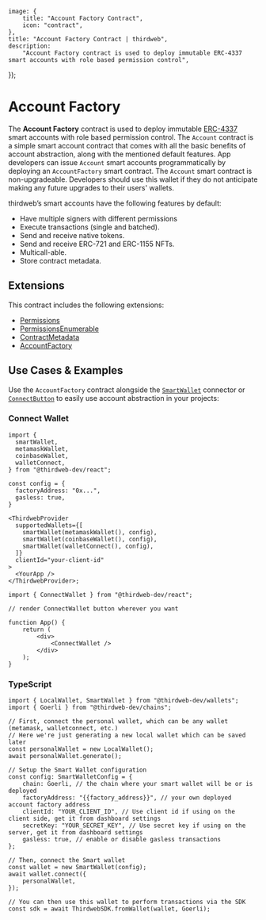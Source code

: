 
	image: {
		title: "Account Factory Contract",
		icon: "contract",
	},
	title: "Account Factory Contract | thirdweb",
	description:
		"Account Factory contract is used to deploy immutable ERC-4337 smart accounts with role based permission control",
});

# Account Factory

The **Account Factory** contract is used to deploy immutable [ERC-4337](https://eips.ethereum.org/EIPS/eip-4337) smart accounts with role based permission control.
The `Account` contract is a simple smart account contract that comes with all the basic benefits of account abstraction, along with the mentioned default features. App developers can issue `Account` smart accounts programmatically by deploying an `AccountFactory` smart contract.
The `Account` smart contract is non-upgradeable. Developers should use this wallet if they do not anticipate making any future upgrades to their users' wallets.

thirdweb’s smart accounts have the following features by default:

- Have multiple signers with different permissions
- Execute transactions (single and batched).
- Send and receive native tokens.
- Send and receive ERC-721 and ERC-1155 NFTs.
- Multicall-able.
- Store contract metadata.

## Extensions

This contract includes the following extensions:

- [Permissions](/contracts/build/extensions/general/Permissions)
- [PermissionsEnumerable](/contracts/build/extensions/general/PermissionsEnumerable)
- [ContractMetadata](/contracts/build/extensions/general/ContractMetadata)
- [AccountFactory](/contracts/build/extensions/erc-4337/SmartWallet-factory)

## Use Cases & Examples

Use the `AccountFactory` contract alongside the [`SmartWallet`](/references/typescript/v5/smartWallet) connector or [`ConnectButton`](/typescript/v5/react/components/ConnectButton) to easily use account abstraction in your projects:

### Connect Wallet

```tsx
import {
  smartWallet,
  metamaskWallet,
  coinbaseWallet,
  walletConnect,
} from "@thirdweb-dev/react";

const config = {
  factoryAddress: "0x...",
  gasless: true,
}

<ThirdwebProvider
  supportedWallets={[
    smartWallet(metamaskWallet(), config),
    smartWallet(coinbaseWallet(), config),
    smartWallet(walletConnect(), config),
  ]}
  clientId="your-client-id"
>
  <YourApp />
</ThirdwebProvider>;
```

```tsx
import { ConnectWallet } from "@thirdweb-dev/react";

// render ConnectWallet button wherever you want

function App() {
	return (
		<div>
			<ConnectWallet />
		</div>
	);
}
```

### TypeScript

```tsx
import { LocalWallet, SmartWallet } from "@thirdweb-dev/wallets";
import { Goerli } from "@thirdweb-dev/chains";

// First, connect the personal wallet, which can be any wallet (metamask, walletconnect, etc.)
// Here we're just generating a new local wallet which can be saved later
const personalWallet = new LocalWallet();
await personalWallet.generate();

// Setup the Smart Wallet configuration
const config: SmartWalletConfig = {
	chain: Goerli, // the chain where your smart wallet will be or is deployed
	factoryAddress: "{{factory_address}}", // your own deployed account factory address
	clientId: "YOUR_CLIENT_ID", // Use client id if using on the client side, get it from dashboard settings
	secretKey: "YOUR_SECRET_KEY", // Use secret key if using on the server, get it from dashboard settings
	gasless: true, // enable or disable gasless transactions
};

// Then, connect the Smart wallet
const wallet = new SmartWallet(config);
await wallet.connect({
	personalWallet,
});

// You can then use this wallet to perform transactions via the SDK
const sdk = await ThirdwebSDK.fromWallet(wallet, Goerli);
```
